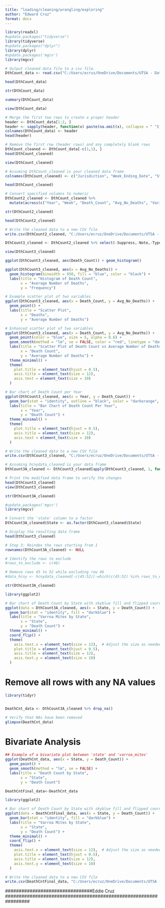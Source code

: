```yaml
---
title: "loading/cleaning/wrangling/exploring"
author: "Edward Cruz"
format: docx
---
```


```r
library(readxl)
#update.packages("tidyverse")
library(tidyverse)
#update.packages("dplyr")
library(dplyr)
#update.packages('mgcv')
library(mgcv)
```

```r
# Output cleaned data file to a csv file.
DthCount_data <- read.csv("C:/Users/ecruz/OneDrive/Documents/UTSA - Data Science Program/Semester Classes/Practicum II Repository/P2-Practicum-II-Portfolio-EdwardCruz/cdcdata-exercise/Weekly_DeathCounts.csv", header = FALSE, stringsAsFactors = FALSE)
```

```r
head(DthCount_data)
```

```r
str(DthCount_data)
```

```r
summary(DthCount_data)
```

```r
view(DthCount_data)
```

```r
# Merge the first two rows to create a proper header
header <- DthCount_data[1:2, ]
header <- sapply(header, function(x) paste(na.omit(x), collapse = " "))
colnames(DthCount_data) <- header
head(header)
```

```r
# Remove the first row (header rows) and any completely blank rows
DthCount_cleaned <- DthCount_data[-c(1,1), ]
head(DthCount_cleaned)
```

```r
view(DthCount_cleaned)
```

```r
# Assuming DthCount_cleaned is your cleaned data frame
colnames(DthCount_cleaned) <- c("Jurisdiction", "Week_Ending_Date", "State", "Year", "Week","Cause","Death_Count","Cause_Subgroup","Period","Suppress","Note","Avg_No_Deaths","Variance_2015_2019_2020", "Perc_Diff_2015_2019_2020","Types")
```

```r
head(DthCount_cleaned)
```

```r
# Convert specified columns to numeric
DthCount2_cleaned <- DthCount_cleaned %>%
  mutate(across(c("Year", "Week", "Death_Count", "Avg_No_Deaths", "Variance_2015_2019_2020", "Perc_Diff_2015_2019_2020"), as.numeric))
```

```r
str(DthCount2_cleaned)
```

```r
head(DthCount2_cleaned)
```

```r
# Write the cleaned data to a new CSV file
write.csv(DthCount2_cleaned, "C:/Users/ecruz/OneDrive/Documents/UTSA - Data Science Program/Semester Classes/Practicum II Repository/P2-Practicum-II-Portfolio-EdwardCruz/cdcdata-exercise/DthCount2_cleaned.csv", row.names = FALSE)
```

```r
DthCount3_cleaned <- DthCount2_cleaned %>% select(-Suppress,-Note,-Types)

```

```r
view(DthCount3_cleaned)
```

```r
ggplot(DthCount3_cleaned, aes(Death_Count)) + geom_histogram()
```

```r
ggplot(DthCount3_cleaned, aes(x = Avg_No_Deaths)) +
  geom_histogram(binwidth = 950, fill = "blue", color = "black") +
  labs(title = "Histogram of Death Count",
       x = "Average Number of Deaths",
       y = "Frequency")
```

```r
# Example scatter plot of two variables
ggplot(DthCount3_cleaned, aes(x = Death_Count, y = Avg_No_Deaths)) +
  geom_point() +
  labs(title = "Scatter Plot",
       x = "Deaths",
       y = "Average Number of Deaths")
```

```r
# Enhanced scatter plot of two variables
ggplot(DthCount3_cleaned, aes(x = Death_Count, y = Avg_No_Deaths)) +
  geom_point(color = "blue", size = 5, alpha = 0.6) +
  geom_smooth(method = "lm", se = FALSE, color = "red", linetype = "dashed") +
  labs(title = "Scatter Plot of Death Count vs Average Number of Deaths",
       x = "Death Count",
       y = "Average Number of Deaths") +
  theme_minimal() +
  theme(
    plot.title = element_text(hjust = 0.5),
    axis.title = element_text(size = 12),
    axis.text = element_text(size = 10)
  )
```

```r
# Bar chart of Death Count per Year
ggplot(DthCount3_cleaned, aes(x = Year, y = Death_Count)) +
  geom_bar(stat = "identity", outline = "black", color = "darkorange", alpha = .8) +
  labs(title = "Bar Chart of Death Count Per Year",
       x = "Year",
       y = "Death Count") +
  theme_minimal() +
  theme(
    plot.title = element_text(hjust = 0.5),
    axis.title = element_text(size = 12),
    axis.text = element_text(size = 10)
  )

```

```r
# Write the cleaned data to a new CSV file
write.csv(DthCount3_cleaned, "C:/Users/ecruz/OneDrive/Documents/UTSA - Data Science Program/Semester Classes/Practicum II Repository/P2-Practicum-II-Portfolio-EdwardCruz/cdcdata-exercise/DthCount3_cleaned.csv", row.names = FALSE)
```


```r
# Assuming hcnydata_cleaned is your data frame
DthCount3A_cleaned <- DthCount3_cleaned[apply(DthCount3_cleaned, 1, function(x) !all(is.na(x))), ]

# Print the modified data frame to verify the changes
head(DthCount3_cleaned)
view(DthCount3_cleaned)

```

```r
str(DthCount3A_cleaned)
```

```r
#update.packages('mgcv')
library(mgcv)
```

```r
# Convert the 'state' column to a factor
DthCount3A_cleaned$State <- as.factor(DthCount3_cleaned$State)

# Display the resulting data frame
head(DthCount3_cleaned)
```

```r
# Step 3: Reindex the rows starting from 1
rownames(DthCount3A_cleaned) <- NULL
```

```r
# Identify the rows to exclude
#rows_to_exclude <- c(46)

# Remove rows 45 to 52 while excluding row 46
#data_hcny <- hcnydata_cleaned[-c(45:52)[-which(c(45:52) %in% rows_to_exclude)], ]
```

```r
str(DthCount3A_cleaned)
```

```r
library(ggplot2)

# Bar chart of Death Count by State with skyblue fill and flipped coordinates
ggplot(data = DthCount3A_cleaned, aes(x = State, y = Death_Count)) +
  geom_bar(stat = "identity", fill = "darkblue") +
  labs(title = "Varroa Mites by State",
       x = "State",
       y = "Death Count") +
  theme_minimal() +
  coord_flip() +
  theme(
    axis.text.x = element_text(size = 12),  # Adjust the size as needed
    plot.title = element_text(hjust = 0.5),
    axis.title = element_text(size = 12),
    axis.text.y = element_text(size = 10)
  )


```

# Remove all rows with any NA values

```r

library(tidyr)


DeathCnt_data <- DthCount3A_cleaned %>% drop_na()

# Verify that NAs have been removed
glimpse(DeathCnt_data)
```

# Bivariate Analysis

```r
## Example of a bivariate plot between 'state' and 'varroa_mites'
ggplot(DeathCnt_data, aes(x = State, y = Death_Count)) +
  geom_point() +
  geom_smooth(method = "lm", se = FALSE) +
  labs(title = "Death Count by State",
       x = "State",
       y = "Death Count")
```

```r
DeathCntFinal_data<-DeathCnt_data
```


```r
library(ggplot2)

# Bar chart of Death Count by State with skyblue fill and flipped coordinates
ggplot(data = DeathCntFinal_data, aes(x = State, y = Death_Count)) +
  geom_bar(stat = "identity", fill = "darkblue") +
  labs(title = "Varroa Mites by State",
       x = "State",
       y = "Death Count") +
  theme_minimal() +
  coord_flip() +
  theme(
    axis.text.x = element_text(size = 12),  # Adjust the size as needed
    plot.title = element_text(hjust = 0.5),
    axis.title = element_text(size = 12),
    axis.text.y = element_text(size = 10)
  )

```

```r
# Write the cleaned data to a new CSV file
write.csv(DeathCntFinal_data, "C:/Users/ecruz/OneDrive/Documents/UTSA - Data Science Program/Semester Classes/Practicum II Repository/P2-Practicum-II-Portfolio-EdwardCruz/cdcdata-exercise/DeathCntFinal_data.csv", row.names = FALSE)
```

################################Eddie Cruz #################################################################